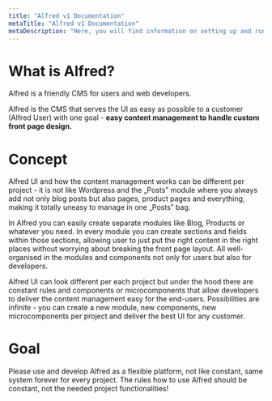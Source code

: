 ```yaml
---
title: "Alfred v1 Documentation"
metaTitle: "Alfred v1 Documentation"
metaDescription: "Here, you will find information on setting up and running a web project based on Alfred CMS."
---
```


# What is Alfred?
Alfred is a friendly CMS for users and web developers.

Alfred is the CMS that serves the UI as easy as possible to a customer (Alfred User) with one goal - **easy content management to handle custom front page design.** 

# Concept
Alfred UI and how the content management works can be different per project - it is not like Wordpress and the „Posts” module where you always add not only blog posts but also pages, product pages and everything, making it totally uneasy to manage in one „Posts” bag.

In Alfred you can easily create separate modules like Blog, Products or whatever you need. In every module you can create sections and fields within those sections, allowing user to just put the right content in the right places without worrying about breaking the front page layout. All well-organised in the modules and components not only for users but also for developers.

Alfred UI can look different per each project but under the hood there are constant rules and components or microcomponents that allow developers to deliver the content management easy for the end-users. Possibilities are infinite - you can create a new module, new components, new microcomponents per project and deliver the best UI for any customer.

# Goal
Please use and develop Alfred as a flexible platform, not like constant, same system forever for every project. The rules how to use Alfred should be constant, not the needed project functionalities!
